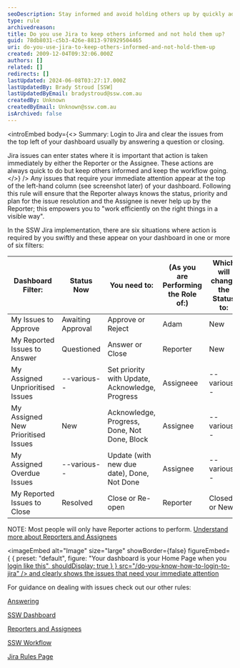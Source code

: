 ```yaml
---
seoDescription: Stay informed and avoid holding others up by quickly addressing Jira issues that require your attention, ensuring a smooth workflow and keeping reportees updated on status and priorities.
type: rule
archivedreason:
title: Do you use Jira to keep others informed and not hold them up?
guid: 78db8031-c5b3-426e-8813-978929504465
uri: do-you-use-jira-to-keep-others-informed-and-not-hold-them-up
created: 2009-12-04T09:32:06.000Z
authors: []
related: []
redirects: []
lastUpdated: 2024-06-08T03:27:17.000Z
lastUpdatedBy: Brady Stroud [SSW]
lastUpdatedByEmail: bradystroud@ssw.com.au
createdBy: Unknown
createdByEmail: Unknown@ssw.com.au
isArchived: false
---
```


<introEmbed
  body={<>
Summary: Login to Jira and clear the issues from the top left of your dashboard usually by answering a question or closing.

Jira issues can enter states where it is important that action is taken immediately by either the Reporter or the Assignee. These actions are always quick to do but keep others informed and keep the workflow going.
  </>}
/>
Any issues that require your immediate attention appear at the top of the left-hand column (see screenshot later) of your dashboard. Following this rule will ensure that the Reporter always knows the status, priority and plan for the issue resolution and the Assignee is never help up by the Reporter; this empowers you to "work efficiently on the right things in a visible way".

In the SSW Jira implementation, there are six situations where action is required by you swiftly and these appear on your dashboard in one or more of six filters:

| **Dashboard Filter:**              | **Status Now**    | **You need to:**                                | **(As you are Performing the Role of:)** | **Which will change the Status to:** |
| ---------------------------------- | ----------------- | ----------------------------------------------- | ---------------------------------------- | ------------------------------------ |
| My Issues to Approve               | Awaiting Approval | Approve or Reject                               | Adam                                     | New                                  |
| My Reported Issues to Answer       | Questioned        | Answer or Close                                 | Reporter                                 | New                                  |
| My Assigned Unprioritised Issues   | --various--       | Set priority with Update, Acknowledge, Progress | Assigneee                                | --various--                          |
| My Assigned New Prioritised Issues | New               | Acknowledge, Progress, Done, Not Done, Block    | Assignee                                 | --various--                          |
| My Assigned Overdue Issues         | --various--       | Update (with new due date), Done, Not Done      | Assignee                                 | --various--                          |
| My Reported Issues to Close        | Resolved          | Close or Re-open                                | Reporter                                 | Closed or New                        |

NOTE: Most people will only have Reporter actions to perform. [Understand more about Reporters and Assignees](/do-you-undertand-the-roles-of-reporters-and-assignees-and-their-responsibilities)


<imageEmbed
  alt="Image"
  size="large"
  showBorder={false}
  figureEmbed={ {
    preset: "default",
    figure: "Your dashboard is your Home Page when you [login like this",
    shouldDisplay: true
  } }
  src="/do-you-know-how-to-login-to-jira"
/> and clearly shows the issues that need your immediate attention](Urgent.png)

For guidance on dealing with issues check out our other rules:

[Answering](/do-you-know-how-to-answer-a-question-in-jira)

[SSW Dashboard](/do-you-know-how-your-system-dashboard-can-help-you-this-is-the-most-important-feature-in-jira)

[Reporters and Assignees](/do-you-undertand-the-roles-of-reporters-and-assignees-and-their-responsibilities)

[SSW Workflow](/do-you-really-know-what-a-jira-workflow-is)

[Jira Rules Page](/rules-to-better-jira)

